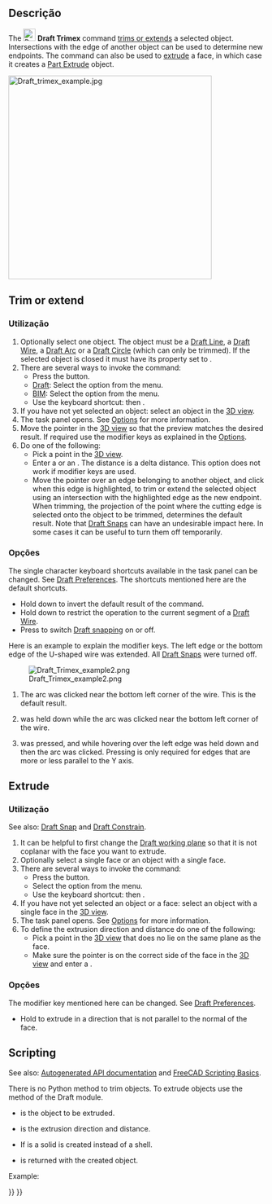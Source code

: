 <languages/>

<div class="mw-translate-fuzzy">
{{Docnav
|[[Draft_Offset/pt-br|Deslocar]]
|[[Draft_Stretch/pt-br|Esticar]]
|[[Draft_Workbench/pt-br|Draft]]
|IconL=Draft_Offset.svg
|IconR=Draft_Stretch.svg
|IconC=Workbench_Draft.svg
}}
</div>

{{GuiCommand
|Name=Draft Trimex
|MenuLocation=Modification → Trimex<br>Modify → Trimex
|Workbenches=[[Draft_Workbench|Draft]], [[BIM_Workbench|BIM]]
|Shortcut={{KEY|T}} {{KEY|R}}
|SeeAlso=[[Part_Extrude|Part Extrude]]
}}

<span id="Description"></span>
==Descrição==

The [[Image:Draft_Trimex.svg|24px]] '''Draft Trimex''' command [[#Trim_or_extend|trims or extends]] a selected object. Intersections with the edge of another object can be used to determine new endpoints. The command can also be used to [[#Extrude|extrude]] a face, in which case it creates a [[Part_Extrude|Part Extrude]] object.

[[Image:Draft trimex example.jpg|400px]]
{{Caption|Top: a Draft Wire extended and then trimmed.<br>
Bottom: a face extruded into a solid body.}}

==Trim or extend==

<span id="Usage"></span>
===Utilização===

# Optionally select one object. The object must be a [[Draft_Line|Draft Line]], a [[Draft_Wire|Draft Wire]], a [[Draft_Arc|Draft Arc]] or a [[Draft_Circle|Draft Circle]] (which can only be trimmed). If the selected object is closed it must have its {{PropertyData|Make Face}} property set to {{FALSE}}.
# There are several ways to invoke the command:
#* Press the {{Button|[[Image:Draft_Trimex.svg|16px]] [[Draft_Trimex|Trimex]]}} button.
#* [[Draft_Workbench|Draft]]: Select the {{MenuCommand|Modification → [[Image:Draft_Trimex.svg|16px]] Trimex}} option from the menu.
#* [[BIM_Workbench|BIM]]: Select the {{MenuCommand|Modify → [[Image:Draft_Trimex.svg|16px]] Trimex}} option from the menu.
#* Use the keyboard shortcut: {{KEY|T}} then {{KEY|R}}.
# If you have not yet selected an object: select an object in the [[3D_view|3D view]].
# The {{MenuCommand|Trimex}} task panel opens. See [[#Options|Options]] for more information.
# Move the pointer in the [[3D_view|3D view]] so that the preview matches the desired result. If required use the modifier keys as explained in the [[#Options|Options]].
# Do one of the following:
#* Pick a point in the [[3D_view|3D view]].
#* Enter a {{MenuCommand|Distance}} or an {{MenuCommand|Angle}}. The distance is a delta distance. This option does not work if modifier keys are used.
#* Move the pointer over an edge belonging to another object, and click when this edge is highlighted, to trim or extend the selected object using an intersection with the highlighted edge as the new endpoint. When trimming, the projection of the point where the cutting edge is selected onto the object to be trimmed, determines the default result. Note that [[Draft_Snap|Draft Snaps]] can have an undesirable impact here. In some cases it can be useful to turn them off temporarily.

<span id="Options"></span>
===Opções===

The single character keyboard shortcuts available in the task panel can be changed. See [[Draft_Preferences|Draft Preferences]]. The shortcuts mentioned here are the default shortcuts.

* Hold down {{KEY|Alt}} to invert the default result of the command.
* Hold down {{KEY|Shift}} to restrict the operation to the current segment of a [[Draft_Wire|Draft Wire]].
* Press {{KEY|S}} to switch [[Draft_Snap|Draft snapping]] on or off.

Here is an example to explain the modifier keys. The left edge or the bottom edge of the U-shaped wire was extended. All [[Draft_Snap|Draft Snaps]] were turned off.

[[Image:Draft_Trimex_example2.png]]

# The arc was clicked near the bottom left corner of the wire. This is the default result.
# {{KEY|Alt}} was held down while the arc was clicked near the bottom left corner of the wire.
# {{KEY|Y}} was pressed, and while hovering over the left edge {{KEY|Shift}} was held down and then the arc was clicked. Pressing {{KEY|Y}} is only required for edges that are more or less parallel to the Y axis.

==Extrude==

<span id="Usage"></span>
===Utilização===

See also: [[Draft_Snap|Draft Snap]] and [[Draft_Constrain|Draft Constrain]].

# It can be helpful to first change the [[Draft_SelectPlane|Draft working plane]] so that it is not coplanar with the face you want to extrude.
# Optionally select a single face or an object with a single face.
# There are several ways to invoke the command:
#* Press the {{Button|[[Image:Draft_Trimex.svg|16px]] [[Draft_Trimex|Draft Trimex]]}} button.
#* Select the {{MenuCommand|Modification → [[Image:Draft_Trimex.svg|16px]] Trimex}} option from the menu.
#* Use the keyboard shortcut: {{KEY|T}} then {{KEY|R}}.
# If you have not yet selected an object or a face: select an object with a single face in the [[3D_view|3D view]].
# The {{MenuCommand|Trimex}} task panel opens. See [[#Options_2|Options]] for more information.
# To define the extrusion direction and distance do one of the following:
#* Pick a point in the [[3D_view|3D view]] that does no lie on the same plane as the face.
#* Make sure the pointer is on the correct side of the face in the [[3D_view|3D view]] and enter a {{MenuCommand|Distance}}.

<span id="Options"></span>
===Opções===

The modifier key mentioned here can be changed. See [[Draft_Preferences|Draft Preferences]].

* Hold {{KEY|Shift}} to extrude in a direction that is not parallel to the normal of the face.

==Scripting==

See also: [https://freecad.github.io/SourceDoc/ Autogenerated API documentation] and [[FreeCAD Scripting Basics|FreeCAD Scripting Basics]].

There is no Python method to trim objects. To extrude objects use the {{incode|extrude}} method of the Draft module.

{{Code|code=
extrusion = extrude(obj, vector, solid=False)
}}

* {{incode|obj}} is the object to be extruded.
* {{incode|vector}} is the extrusion direction and distance.
* If {{incode|solid}} is {{incode|True}} a solid is created instead of a shell.
* {{incode|extrusion}} is returned with the created object.

Example:

{{Code|code=
import FreeCAD as App
import Draft

doc = App.newDocument()

rectangle = Draft.make_rectangle(1500, 500)
doc.recompute()

vector = App.Vector(0, 0, 300)
solid = Draft.extrude(rectangle, vector, solid=True)
doc.recompute()
}}


<div class="mw-translate-fuzzy">
{{Docnav
|[[Draft_Offset/pt-br|Deslocar]]
|[[Draft_Stretch/pt-br|Esticar]]
|[[Draft_Workbench/pt-br|Draft]]
|IconL=Draft_Offset.svg
|IconR=Draft_Stretch.svg
|IconC=Workbench_Draft.svg
}}
</div>

{{Draft Tools navi{{#translation:}}}}
{{Userdocnavi{{#translation:}}}}